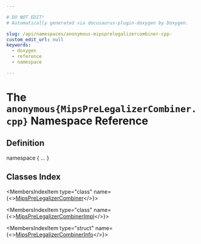 ```yaml
---

# DO NOT EDIT!
# Automatically generated via docusaurus-plugin-doxygen by Doxygen.

slug: /api/namespaces/anonymous-mipsprelegalizercombiner-cpp-
custom_edit_url: null
keywords:
  - doxygen
  - reference
  - namespace

---
```





# The `anonymous{MipsPreLegalizerCombiner.cpp}` Namespace Reference

<DoxygenPage pluginConfig={pluginConfig}>



## Definition

<CodeBlock>namespace &#123; ... &#125;</CodeBlock>

## Classes Index

<MembersIndex>

<MembersIndexItem
  type="class"
  name={<><a href="/docs/api/classes/anonymous-namespace-mipsprelegalizercombiner-cpp-/mipsprelegalizercombiner">MipsPreLegalizerCombiner</a></>}>
</MembersIndexItem>

<MembersIndexItem
  type="class"
  name={<><a href="/docs/api/classes/anonymous-namespace-mipsprelegalizercombiner-cpp-/mipsprelegalizercombinerimpl">MipsPreLegalizerCombinerImpl</a></>}>
</MembersIndexItem>

<MembersIndexItem
  type="struct"
  name={<><a href="/docs/api/structs/anonymous-namespace-mipsprelegalizercombiner-cpp-/mipsprelegalizercombinerinfo">MipsPreLegalizerCombinerInfo</a></>}>
</MembersIndexItem>

</MembersIndex>


</DoxygenPage>

